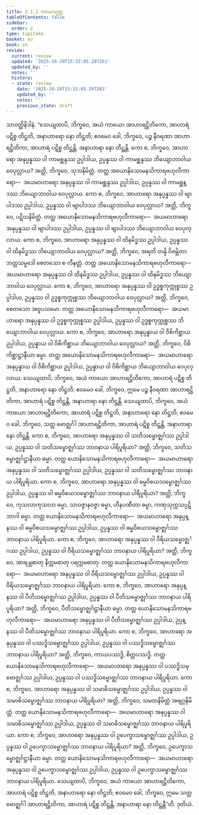 ```yaml
---
title: 2.1.2 ကာယသုတ္တ
tableOfContents: false
sidebar:
  order: 2
type: tipitaka
basket: su
book: sn
review:
  current: review
  updated: '2025-10-20T15:32:05.297263'
  updated_by: ''
  notes: ''
  history:
  - state: review
    date: '2025-10-20T15:32:05.297263'
    updated_by: ''
    notes: ''
    previous_state: draft
---
```



<DynamicBreadcrumb />


<ReviewStatus review={frontmatter.review} showDetails={true} />

<HypothesisAnnotation frontmatter={frontmatter} />

<Division number="183" book="sn" e="ch" v="18" p="306">

<Paragraph number="366" book="sn">
သာဝတ္ထိနိဒါနံ. “သေယျထာပိ, ဘိက္ခဝေ, အယံ ကာယော အာဟာရဋ္ဌိတိကော, အာဟာရံ ပဋိစ္စ တိဋ္ဌတိ, အနာဟာရော နော တိဋ္ဌတိ; ဧဝမေဝ ခေါ, ဘိက္ခဝေ, ပဉ္စ နီဝရဏာ အာဟာရဋ္ဌိတိကာ, အာဟာရံ ပဋိစ္စ တိဋ္ဌန္တိ, အနာဟာရာ နော တိဋ္ဌန္တိ.
</Paragraph>

<Paragraph number="367" book="sn">
ကော စ, ဘိက္ခဝေ, အာဟာရော အနုပ္ပန္နဿ ဝါ ကာမစ္ဆန္ဒဿ ဥပ္ပါဒါယ, ဥပ္ပန္နဿ ဝါ ကာမစ္ဆန္ဒဿ ဘိယျောဘာဝါယ ဝေပုလ္လာယ? အတ္ထိ, ဘိက္ခဝေ, သုဘနိမိတ္တံ. တတ္ထ အယောနိသောမနသိကာရဗဟုလီကာရော—  အယမာဟာရော အနုပ္ပန္နဿ ဝါ ကာမစ္ဆန္ဒဿ ဥပ္ပါဒါယ, ဥပ္ပန္နဿ ဝါ ကာမစ္ဆန္ဒဿ ဘိယျောဘာဝါယ ဝေပုလ္လာယ.
</Paragraph>

<Paragraph number="368" book="sn">
ကော စ, ဘိက္ခဝေ, အာဟာရော အနုပ္ပန္နဿ ဝါ ဗျာပါဒဿ ဥပ္ပါဒါယ, ဥပ္ပန္နဿ ဝါ ဗျာပါဒဿ ဘိယျောဘာဝါယ ဝေပုလ္လာယ? အတ္ထိ, ဘိက္ခဝေ, ပဋိဃနိမိတ္တံ. တတ္ထ အယောနိသောမနသိကာရဗဟုလီကာရော—  အယမာဟာရော အနုပ္ပန္နဿ ဝါ ဗျာပါဒဿ ဥပ္ပါဒါယ, ဥပ္ပန္နဿ ဝါ ဗျာပါဒဿ ဘိယျောဘာဝါယ ဝေပုလ္လာယ.
</Paragraph>

<Paragraph number="369" book="sn">
ကော စ, ဘိက္ခဝေ, အာဟာရော အနုပ္ပန္နဿ ဝါ ထိနမိဒ္ဓဿ ဥပ္ပါဒါယ, ဥပ္ပန္နဿ ဝါ ထိနမိဒ္ဓဿ ဘိယျောဘာဝါယ ဝေပုလ္လာယ? အတ္ထိ, ဘိက္ခဝေ, အရတိ တန္ဒိ ဝိဇမ္ဘိတာ ဘတ္တသမ္မဒေါ စေတသော စ လီနတ္တံ. တတ္ထ အယောနိသောမနသိကာရဗဟုလီကာရော—  အယမာဟာရော အနုပ္ပန္နဿ ဝါ ထိနမိဒ္ဓဿ ဥပ္ပါဒါယ, ဥပ္ပန္နဿ ဝါ ထိနမိဒ္ဓဿ ဘိယျောဘာဝါယ ဝေပုလ္လာယ.
</Paragraph>

<Paragraph number="370" book="sn">
ကော စ, ဘိက္ခဝေ, အာဟာရော အနုပ္ပန္နဿ ဝါ ဥဒ္ဓစ္စကုက္ကုစ္စဿ ဥပ္ပါဒါယ, ဥပ္ပန္နဿ ဝါ ဥဒ္ဓစ္စကုက္ကုစ္စဿ ဘိယျောဘာဝါယ ဝေပုလ္လာယ? အတ္ထိ, ဘိက္ခဝေ, စေတသော အဝူပသမော. တတ္ထ အယောနိသောမနသိကာရဗဟုလီကာရော—  အယမာဟာရော အနုပ္ပန္နဿ ဝါ ဥဒ္ဓစ္စကုက္ကုစ္စဿ ဥပ္ပါဒါယ, ဥပ္ပန္နဿ ဝါ ဥဒ္ဓစ္စကုက္ကုစ္စဿ ဘိယျောဘာဝါယ ဝေပုလ္လာယ.
</Paragraph>

<Paragraph number="371" book="sn">
ကော စ, ဘိက္ခဝေ, အာဟာရော အနုပ္ပန္နာယ ဝါ ဝိစိကိစ္ဆာယ ဥပ္ပါဒါယ, ဥပ္ပန္နာယ ဝါ ဝိစိကိစ္ဆာယ ဘိယျောဘာဝါယ ဝေပုလ္လာယ? အတ္ထိ, ဘိက္ခဝေ, ဝိစိကိစ္ဆာဋ္ဌာနီယာ ဓမ္မာ. တတ္ထ အယောနိသောမနသိကာရဗဟုလီကာရော—  အယမာဟာရော အနုပ္ပန္နာယ ဝါ ဝိစိကိစ္ဆာယ ဥပ္ပါဒါယ, ဥပ္ပန္နာယ ဝါ ဝိစိကိစ္ဆာယ ဘိယျောဘာဝါယ ဝေပုလ္လာယ.
</Paragraph>

<Paragraph number="372" book="sn">
သေယျထာပိ, ဘိက္ခဝေ, အယံ ကာယော အာဟာရဋ္ဌိတိကော, အာဟာရံ ပဋိစ္စ တိဋ္ဌတိ, အနာဟာရော နော တိဋ္ဌတိ; ဧဝမေဝ ခေါ, ဘိက္ခဝေ, ဣမေ ပဉ္စ နီဝရဏာ အာဟာရဋ္ဌိတိကာ, အာဟာရံ ပဋိစ္စ တိဋ္ဌန္တိ, အနာဟာရာ နော တိဋ္ဌန္တိ.
</Paragraph>

<Paragraph number="373" book="sn">
သေယျထာပိ, ဘိက္ခဝေ, အယံ ကာယော အာဟာရဋ္ဌိတိကော, အာဟာရံ ပဋိစ္စ တိဋ္ဌတိ, အနာဟာရော နော တိဋ္ဌတိ; ဧဝမေဝ ခေါ, ဘိက္ခဝေ, သတ္တ ဗောဇ္ဈင်္ဂါ အာဟာရဋ္ဌိတိကာ, အာဟာရံ ပဋိစ္စ တိဋ္ဌန္တိ, အနာဟာရာ နော တိဋ္ဌန္တိ.
</Paragraph>

<Paragraph number="374" book="sn">
ကော စ, ဘိက္ခဝေ, အာဟာရော အနုပ္ပန္နဿ ဝါ သတိသမ္ဗောဇ္ဈင်္ဂဿ ဥပ္ပါဒါယ, ဥပ္ပန္နဿ ဝါ သတိသမ္ဗောဇ္ဈင်္ဂဿ ဘာဝနာယ ပါရိပူရိယာ? အတ္ထိ, ဘိက္ခဝေ, သတိသမ္ဗောဇ္ဈင်္ဂဋ္ဌာနီယာ ဓမ္မာ. တတ္ထ ယောနိသောမနသိကာရဗဟုလီကာရော—  အယမာဟာရော အနုပ္ပန္နဿ ဝါ သတိသမ္ဗောဇ္ဈင်္ဂဿ ဥပ္ပါဒါယ, ဥပ္ပန္နဿ ဝါ သတိသမ္ဗောဇ္ဈင်္ဂဿ ဘာဝနာယ ပါရိပူရိယာ.
</Paragraph>

<Paragraph number="375" book="sn">
ကော စ, ဘိက္ခဝေ, အာဟာရော အနုပ္ပန္နဿ ဝါ ဓမ္မဝိစယသမ္ဗောဇ္ဈင်္ဂဿ ဥပ္ပါဒါယ, ဥပ္ပန္နဿ ဝါ ဓမ္မဝိစယသမ္ဗောဇ္ဈင်္ဂဿ ဘာဝနာယ ပါရိပူရိယာ? အတ္ထိ, ဘိက္ခဝေ, ကုသလာကုသလာ ဓမ္မာ, သာဝဇ္ဇာနဝဇ္ဇာ ဓမ္မာ, ဟီနပဏီတာ ဓမ္မာ, ကဏှသုက္ကသပ္ပဋိဘာဂါ ဓမ္မာ. တတ္ထ ယောနိသောမနသိကာရဗဟုလီကာရော—  အယမာဟာရော အနုပ္ပန္နဿ ဝါ ဓမ္မဝိစယသမ္ဗောဇ္ဈင်္ဂဿ ဥပ္ပါဒါယ, ဥပ္ပန္နဿ ဝါ ဓမ္မဝိစယသမ္ဗောဇ္ဈင်္ဂဿ ဘာဝနာယ ပါရိပူရိယာ.
</Paragraph>

<Paragraph number="376" book="sn">
ကော စ, ဘိက္ခဝေ, အာဟာရော အနုပ္ပန္နဿ ဝါ ဝီရိယသမ္ဗောဇ္ဈင်္ဂဿ ဥပ္ပါဒါယ, ဥပ္ပန္နဿ ဝါ ဝီရိယသမ္ဗောဇ္ဈင်္ဂဿ ဘာဝနာယ ပါရိပူရိယာ? အတ္ထိ, ဘိက္ခဝေ, အာရမ္ဘဓာတု နိက္ကမဓာတု ပရက္ကမဓာတု. တတ္ထ ယောနိသောမနသိကာရဗဟုလီကာရော—  အယမာဟာရော အနုပ္ပန္နဿ ဝါ ဝီရိယသမ္ဗောဇ္ဈင်္ဂဿ ဥပ္ပါဒါယ, ဥပ္ပန္နဿ ဝါ ဝီရိယသမ္ဗောဇ္ဈင်္ဂဿ ဘာဝနာယ ပါရိပူရိယာ.
</Paragraph>

<Paragraph number="377" book="sn">
ကော စ, ဘိက္ခဝေ, အာဟာရော အနုပ္ပန္နဿ ဝါ ပီတိသမ္ဗောဇ္ဈင်္ဂဿ ဥပ္ပါဒါယ, ဥပ္ပန္နဿ ဝါ ပီတိသမ္ဗောဇ္ဈင်္ဂဿ ဘာဝနာယ ပါရိပူရိယာ? အတ္ထိ, ဘိက္ခဝေ, ပီတိသမ္ဗောဇ္ဈင်္ဂဋ္ဌာနီယာ ဓမ္မာ. တတ္ထ ယောနိသောမနသိကာရဗဟုလီကာရော—  အယမာဟာရော အနုပ္ပန္နဿ ဝါ ပီတိသမ္ဗောဇ္ဈင်္ဂဿ ဥပ္ပါဒါယ, ဥပ္ပန္နဿ ဝါ ပီတိသမ္ဗောဇ္ဈင်္ဂဿ ဘာဝနာယ ပါရိပူရိယာ.
</Paragraph>

<Paragraph number="378" book="sn">
ကော စ, ဘိက္ခဝေ, အာဟာရော အနုပ္ပန္နဿ ဝါ ပဿဒ္ဓိသမ္ဗောဇ္ဈင်္ဂဿ ဥပ္ပါဒါယ, ဥပ္ပန္နဿ ဝါ ပဿဒ္ဓိသမ္ဗောဇ္ဈင်္ဂဿ ဘာဝနာယ ပါရိပူရိယာ? အတ္ထိ, ဘိက္ခဝေ, ကာယပဿဒ္ဓိ, စိတ္တပဿဒ္ဓိ. တတ္ထ ယောနိသောမနသိကာရဗဟုလီကာရော—  အယမာဟာရော အနုပ္ပန္နဿ ဝါ ပဿဒ္ဓိသမ္ဗောဇ္ဈင်္ဂဿ ဥပ္ပါဒါယ, ဥပ္ပန္နဿ ဝါ ပဿဒ္ဓိသမ္ဗောဇ္ဈင်္ဂဿ ဘာဝနာယ ပါရိပူရိယာ.
</Paragraph>

<Paragraph number="379" book="sn">
ကော စ, ဘိက္ခဝေ, အာဟာရော အနုပ္ပန္နဿ ဝါ သမာဓိသမ္ဗောဇ္ဈင်္ဂဿ ဥပ္ပါဒါယ, ဥပ္ပန္နဿ ဝါ သမာဓိသမ္ဗောဇ္ဈင်္ဂဿ ဘာဝနာယ ပါရိပူရိယာ? အတ္ထိ, ဘိက္ခဝေ, သမထနိမိတ္တံ အဗျဂ္ဂနိမိတ္တံ. တတ္ထ ယောနိသောမနသိကာရဗဟုလီကာရော—  အယမာဟာရော အနုပ္ပန္နဿ ဝါ သမာဓိသမ္ဗောဇ္ဈင်္ဂဿ ဥပ္ပါဒါယ, ဥပ္ပန္နဿ ဝါ သမာဓိသမ္ဗောဇ္ဈင်္ဂဿ ဘာဝနာယ ပါရိပူရိယာ.
</Paragraph>

<Paragraph number="380" book="sn">
ကော စ, ဘိက္ခဝေ, အာဟာရော အနုပ္ပန္နဿ ဝါ ဥပေက္ခာသမ္ဗောဇ္ဈင်္ဂဿ ဥပ္ပါဒါယ, ဥပ္ပန္နဿ ဝါ ဥပေက္ခာသမ္ဗောဇ္ဈင်္ဂဿ ဘာဝနာယ ပါရိပူရိယာ? အတ္ထိ, ဘိက္ခဝေ, ဥပေက္ခာသမ္ဗောဇ္ဈင်္ဂဋ္ဌာနီယာ ဓမ္မာ. တတ္ထ ယောနိသောမနသိကာရဗဟုလီကာရော—  အယမာဟာရော အနုပ္ပန္နဿ ဝါ ဥပေက္ခာသမ္ဗောဇ္ဈင်္ဂဿ ဥပ္ပါဒါယ, ဥပ္ပန္နဿ ဝါ ဥပေက္ခာသမ္ဗောဇ္ဈင်္ဂဿ ဘာဝနာယ ပါရိပူရိယာ.
</Paragraph>

<Paragraph number="381" book="sn">
သေယျထာပိ, ဘိက္ခဝေ, အယံ ကာယော အာဟာရဋ္ဌိတိကော, အာဟာရံ ပဋိစ္စ တိဋ္ဌတိ, အနာဟာရော နော တိဋ္ဌတိ; ဧဝမေဝ ခေါ, ဘိက္ခဝေ, ဣမေ သတ္တ ဗောဇ္ဈင်္ဂါ အာဟာရဋ္ဌိတိကာ, အာဟာရံ ပဋိစ္စ တိဋ္ဌန္တိ, အနာဟာရာ နော တိဋ္ဌန္တီ”တိ.

</Paragraph>
</Division>

<Paragraph number="382" type="center" book="sn">
ဒုတိယံ.
</Paragraph>